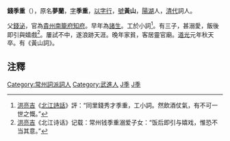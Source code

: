 '''錢季重'''（{{bd|18世纪|？|1821年||catIdx=Q,钱}}），原名'''夢蘭'''，[[表字|字]]'''季重'''，[[以字行|以字行]]，[[號|號]]'''黃山'''，[[陽湖|陽湖]]人，[[清代|清代]]詞人。

父[[錢泌|錢泌]]，官為[[貴州|貴州]][[南籠府|南籠府]][[知府|知府]]。早年為[[諸生|諸生]]。工於小詞<ref>[[洪亮吉|洪亮吉]]《[[北江詩話|北江詩話]]》評：“同里錢秀才季重，工小詞。然飲酒仗氣，有不可一世之慨。”</ref>。有三子，甚溺愛，飯後即引與嬉戲<ref>[[洪亮吉|洪亮吉]]《北江诗话》记载：常州钱季重溺爱子女：“饭后即引与嬉戏，惟恐不当其意。”</ref>。屢試不中，遂浪跡天涯。晚年家貧，客居靈官廟。[[道光|道光]]元年秋天卒。有《黃山詞》。

==注釋==
{{reflist}}
{{武進段莊錢氏}}

{{DEFAULTSORT:Q錢}}
[[Category:常州詞派詞人|Category:常州詞派詞人]]
[[Category:武進人|Category:武進人]]
[[Category:武進段莊錢氏|J季]]
[[Category:錢姓|J季]]